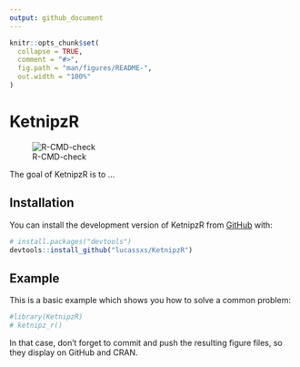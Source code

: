 ```yaml
---
output: github_document
---
```


<!-- README.md is generated from README.Rmd. Please edit that file -->

```r
knitr::opts_chunk$set(
  collapse = TRUE,
  comment = "#>",
  fig.path = "man/figures/README-",
  out.width = "100%"
)
```

# KetnipzR

<!-- badges: start -->
![R-CMD-check](https://github.com/lucassxs/KetnipzR/actions/workflows/check-release.yaml/badge.svg)

<!-- badges: end -->

The goal of KetnipzR is to ...

## Installation

You can install the development version of KetnipzR from [GitHub](https://github.com/) with:

``` r
# install.packages("devtools")
devtools::install_github("lucassxs/KetnipzR")
```

## Example

This is a basic example which shows you how to solve a common problem:

```r
#library(KetnipzR)
# ketnipz_r()
```


In that case, don't forget to commit and push the resulting figure files, so they display on GitHub and CRAN.
